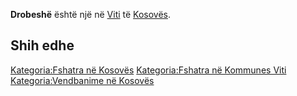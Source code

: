 {{Fshat në 
 | Emri                = Drobeshë
 | EmriAlt                = 
 | NAME_SHORT_FORM=      
 | NAME_GENERIC=      
 | NAME_SORT_NAME_RO=      DROBESHE
 | FULL_NAME_RO = Drobeshë
 | FULL_NAME_ND_RO=Drobeshe
 | SORT_NAME_RG=DROBESHE
 | FULL_NAME_RG=Drobeshë
 | FULL_NAME_ND_RG=Drobeshe
 | SRP_NAME_SHORT_FORM=      
 | SRP_NAME_GENERIC=      
 | SRP_NAME_SORT_NAME_RO=      
 | SRP_FULL_NAME_RO = 
 | SRP_FULL_NAME_ND_RO=
 | SRP_SORT_NAME_RG=
 | SRP_FULL_NAME_RG=
 | SRP_FULL_NAME_ND_RG=
 | Emri (Rasa dhanore) = 
 | Figura              = 
 | Shteti              = Kosovo
 | Komuna              = Viti
 | Kodi postar         = 
 | Sipërfaqja          = 

 | Popullsia           = 

 | Regj. i popullsisë  = 
 | Dend. e popullsisë  = 
 | Faqja zyrtare       = 
 <!--- Koordinatat ----> 
 | Gjerësia            = 42.316667
 | Gjatësia            = 21.336111
 | Lartësia            = 
}}
'''Drobeshë''' është një [[]] në [[Viti]] të [[Kosovës]].

<!-- == Gjeografia == -->
<!-- == Historia == -->
<!-- == Demografia == -->
== Shih edhe ==
{{Komuna Viti}}
{{Kosovo-Administrata-Cung}}

[[Kategoria:Fshatra në Kosovës]]
[[Kategoria:Fshatra në Kommunes Viti]]
[[Kategoria:Vendbanime në Kosovës]]